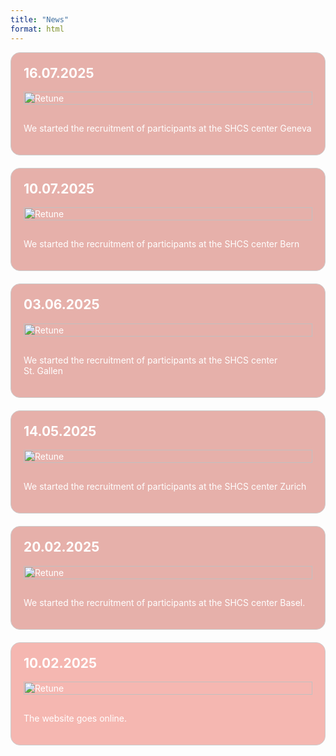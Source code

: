 ```yaml
---
title: "News"
format: html
---
```


<div class="news-wrapper">
<div class="news-item red1">
  <h2>16.07.2025</h2>
  <img src="images/hug.png" alt="Retune" style="width:100%; max-width:600px;">
  <p>We started the recruitment of participants at the SHCS center Geneva</p>
</div>

<div class="news-wrapper">
<div class="news-item red1">
  <h2>10.07.2025</h2>
  <img src="images/insel.svg.png" alt="Retune" style="width:100%; max-width:600px;">
  <p>We started the recruitment of participants at the SHCS center Bern</p>
</div>

<div class="news-wrapper">
<div class="news-item red1">
  <h2>03.06.2025</h2>
  <img src="images/kssg_logo.png" alt="Retune" style="width:100%; max-width:600px;">
  <p>We started the recruitment of participants at the SHCS center St. Gallen</p>
</div>

<div class="news-wrapper">
<div class="news-item red1">
  <h2>14.05.2025</h2>
  <img src="images/usz_logo2.png" alt="Retune" style="width:100%; max-width:600px;">
  <p>We started the recruitment of participants at the SHCS center Zurich</p>
</div>

<div class="news-wrapper">
<div class="news-item red1">
  <h2>20.02.2025</h2>
  <img src="images/LogoUSB.png" alt="Retune" style="width:100%; max-width:600px;">
  <p>We started the recruitment of participants at the SHCS center Basel.</p>
</div>

<div class="news-item red2">
  <h2>10.02.2025</h2>
  <img src="images/logo2.png" alt="Retune" style="width:100%; max-width:600px;">
  <p>The website goes online.</p>
</div>

<style>
/* Layout wrapper for grouped hover effect */
.news-wrapper {
  display: flex;
  flex-direction: column;
  gap: 20px;
}

/* Base style for all news items */
.news-item {
  border: 1px solid #ccc;
  padding: 20px;
  color: white;
  border-radius: 15px;
  transition: all 0.3s ease;
}


/* Custom color classes */
.news-item.red1 {
  background-color: #E6B0AA;
}
.news-item.red2 {
  background-color: #F5B7B1;
}
.news-item.blue1 {
  background-color: #D7BDE2;
}
.news-item.blue2 {
  background-color: #D2B4DE;
}
.news-item.blue3 {
  background-color: #A9CCE3;
}
.news-item.blue4 {
  background-color: #AED6F1;
}
.news-item.green1 {
  background-color: #A3E4D7;
}
.news-item.green2 {
  background-color: #A2D9CE;
}
.news-item.green3 {
  background-color: #A9DFBF;
}
.news-item.green4 {
  background-color: #ABEBC6;
}
.news-item.yellow1 {
  background-color: #F9E79F;
}
.news-item.yellow2 {
  background-color: #FAD7A0;
}
.news-item.yellow3 {
  background-color: #F5CBA7;
}
.news-item.yellow4 {
  background-color: #EDBB99;
}

/* Image & heading tweaks */
.news-item img {
  max-width: 100%;
  height: auto;
  margin-bottom: 15px;
}
.news-item h2 {
  margin-top: 0;
}

/* 🔥 Hover effect to highlight one, fade others */
.news-wrapper:hover .news-item {
  opacity: 0.4;
  filter: grayscale(100%);
}
.news-item:hover {
  opacity: 1 !important;
  filter: none !important;
  transform: scale(1.02);
  box-shadow: 0 4px 20px rgba(0, 0, 0, 0.2);
  z-index: 2;
  position: relative;
}

</style>
